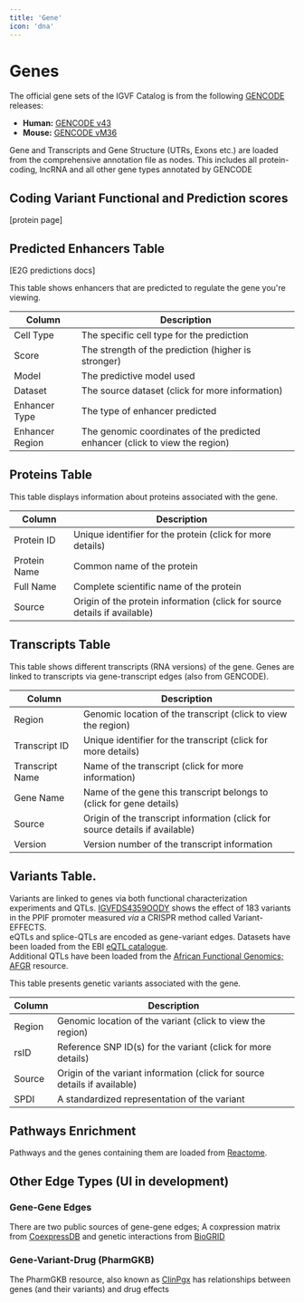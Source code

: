 ```yaml
---
title: 'Gene'
icon: 'dna'
---
```

# Genes

The  official gene sets of the IGVF Catalog is from the following [GENCODE](link) releases:
* **Human:** [GENCODE v43](https://www.gencodegenes.org/human/release_43.html)
* **Mouse:** [GENCODE vM36](https://www.gencodegenes.org/mouse/release_M36.html)

Gene and Transcripts and Gene Structure (UTRs, Exons etc.)  are loaded from the comprehensive annotation file as nodes.
This includes all protein-coding, lncRNA and all other gene types annotated by GENCODE

## Coding Variant Functional and Prediction scores

[protein page]

## Predicted Enhancers Table

[E2G predictions docs]

This table shows enhancers that are predicted to regulate the gene you're viewing.

| Column | Description |
|--------|-------------|
| Cell Type | The specific cell type for the prediction |
| Score | The strength of the prediction (higher is stronger) |
| Model | The predictive model used |
| Dataset | The source dataset (click for more information) |
| Enhancer Type | The type of enhancer predicted |
| Enhancer Region | The genomic coordinates of the predicted enhancer (click to view the region) |

## Proteins Table

This table displays information about proteins associated with the gene.

| Column | Description |
|--------|-------------|
| Protein ID | Unique identifier for the protein (click for more details) |
| Protein Name | Common name of the protein |
| Full Name | Complete scientific name of the protein |
| Source | Origin of the protein information (click for source details if available) |

## Transcripts Table

This table shows different transcripts (RNA versions) of the gene. Genes are linked to transcripts via gene-transcript edges (also from GENCODE).

| Column | Description |
|--------|-------------|
| Region | Genomic location of the transcript (click to view the region) |
| Transcript ID | Unique identifier for the transcript (click for more details) |
| Transcript Name | Name of the transcript (click for more information) |
| Gene Name | Name of the gene this transcript belongs to (click for gene details) |
| Source | Origin of the transcript information (click for source details if available) |
| Version | Version number of the transcript information |

## Variants Table.  
Variants are linked to genes via both functional characterization experiments and QTLs.
[IGVFDS4359OODY](https://data.igvf.org/analysis-sets/IGVFDS4359OODY/) shows the effect of 183 variants in the PPIF promoter 
measured _via_ a CRISPR method called Variant-EFFECTS.  
eQTLs and splice-QTLs are encoded as gene-variant edges.  Datasets have been loaded from the EBI [eQTL catalogue](https://www.ebi.ac.uk/eqtl/).  
Additional QTLs have been loaded from the [African Functional Genomics; AFGR](https://github.com/smontgomlab/AFGR) resource.

This table presents genetic variants associated with the gene.

| Column | Description |
|--------|-------------|
| Region | Genomic location of the variant (click to view the region) |
| rsID | Reference SNP ID(s) for the variant (click for more details) |
| Source | Origin of the variant information (click for source details if available) |
| SPDI | A standardized representation of the variant |

## Pathways Enrichment

Pathways and the genes containing them are loaded from [Reactome](https://reactome.org/). 


## Other Edge Types (UI in development)
### Gene-Gene Edges
There are two public sources of gene-gene edges; A coxpression matrix from [CoexpressDB](https://coxpresdb.jp/) and genetic interactions from [BioGRID](https://thebiogrid.org)

### Gene-Variant-Drug (PharmGKB)

The PharmGKB resource, also known as [ClinPgx](https://www.clinpgx.org/) has relationships between genes (and their variants) and drug effects

